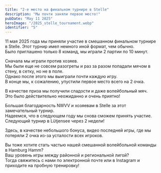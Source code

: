 ---
title: "2-е место на финальном турнире в Stelle"
description: "Мы почти заняли первое место!"
pubDate: "May 11 2025"
heroImage: "/2025_stelle_tournament.webp"
identifier: "5"  
---


11 мая 2025 года мы приняли участие в смешанном финальном турнире в Stelle.
Этот турнир имел немного иной формат, чем обычно.  
Было приглашено только 8 команд, мы играли 2 партии по 10 минут.

Сначала мы играли против хозяев.  
Мы были еще не совсем разогреты и раз за разом попадали мячом в стену, в сетку, но не в поле.  
Однако после этого мы выиграли почти каждую игру.  
В конце мы, к сожалению, упустили первое место всего на 2 очка.

В качестве приза мы получили сладости и даже  волейбольный мяч.  
Это было действительно неожиданно и очень приятно!

Большая благодарность NWVV и хозяевам в Stelle за этот замечательный турнир.  
Надеемся, что в следующем году мы снова сможем принять участие.  
Следующий турнир в Lütjensee через 2 недели!

Здесь, в качестве небольшого бонуса, видео последней игры, где мы потеряли 2 очка из-за усталости всех игроков.

<YouTube id="rIXq1ZrXKyY" />

Вы тоже хотите стать частью нашей смешанной волейбольной команды в Hamburg Hamm?  
Ваш уровень игры между районной и региональной лигой?  
Тогда свяжитесь с нами по электронной почте или в Instagram и приходите на пробную тренировку!